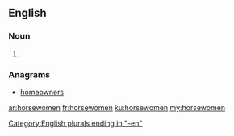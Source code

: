 ==English==

===Noun===
{{head|en|plural}}

# {{plural of|horsewoman|lang=en}}

===Anagrams===
* [[homeowners#English|homeowners]]

[[Category:English plurals ending in "-en"]]

[[ar:horsewomen]]
[[fr:horsewomen]]
[[ku:horsewomen]]
[[my:horsewomen]]